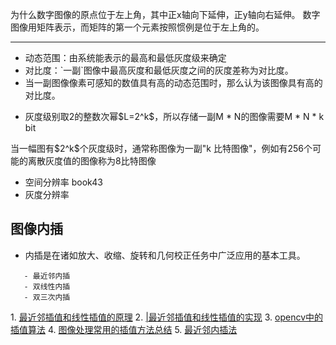 

为什么数字图像的原点位于左上角，其中正x轴向下延伸，正y轴向右延伸。
数字图像用矩阵表示，而矩阵的第一个元素按照惯例是位于左上角的。


----
* 动态范围：由系统能表示的最高和最低灰度级来确定
* 对比度：`一副`图像中最高灰度和最低灰度之间的灰度差称为对比度。
* 当一副图像像素可感知的数值具有高的动态范围时，那么认为该图像具有高的对比度。

* 灰度级别取2的整数次幂$L=2^k$，所以存储一副M * N的图像需要M * N * k bit
当一幅图有$2^k$个灰度级时，通常称图像为一副"k 比特图像"，例如有256个可能的离散灰度值的图像称为8比特图像


* 空间分辨率 book43
* 灰度分辨率


== 图像内插 ==
* 内插是在诸如放大、收缩、旋转和几何校正任务中广泛应用的基本工具。
	- 最近邻内插
	- 双线性内插
	- 双三次内插
1. [[http://blog.chinaunix.net/uid-26020768-id-3187769.html|最近邻插值和线性插值的原理]]
2. [[http://blog.csdn.net/yi_tech_blog/article/details/52997234||最近邻插值和线性插值的实现]]
3. [[http://www.cnblogs.com/korbin/p/5612427.html|opencv中的插值算法]]
4. [[http://www.360doc.com/content/13/1014/19/2036337_321441202.shtml|图像处理常用的插值方法总结]]
5. [[http://blog.csdn.net/ilyhlf5201314/article/details/10713297|最近邻内插法]]
